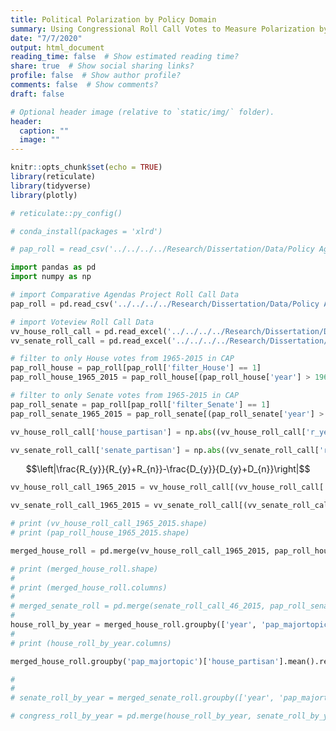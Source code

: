 ```yaml
---
title: Political Polarization by Policy Domain
summary: Using Congressional Roll Call Votes to Measure Polarization by Policy Domain
date: "7/7/2020"
output: html_document
reading_time: false  # Show estimated reading time?
share: true  # Show social sharing links?
profile: false  # Show author profile?
comments: false  # Show comments?
draft: false

# Optional header image (relative to `static/img/` folder).
header:
  caption: ""
  image: ""
---
```


```r
knitr::opts_chunk$set(echo = TRUE)
library(reticulate)
library(tidyverse)
library(plotly)
```

```r
# reticulate::py_config()

# conda_install(packages = 'xlrd')
```
```r
# pap_roll = read_csv('../../../../Research/Dissertation/Data/Policy Agendas Project/US-Legislative-roll_call_votes_19.1.csv')
```


```python
import pandas as pd
import numpy as np

# import Comparative Agendas Project Roll Call Data
pap_roll = pd.read_csv('../../../../Research/Dissertation/Data/Policy Agendas Project/US-Legislative-roll_call_votes_18.2.csv', low_memory=False)

# import Voteview Roll Call Data
vv_house_roll_call = pd.read_excel('../../../../Research/Dissertation/Data/hdemrep35_113.xlsx')
vv_senate_roll_call = pd.read_excel('../../../../Research/Dissertation/Data/sdemrep35_113.xlsx')

# filter to only House votes from 1965-2015 in CAP
pap_roll_house = pap_roll[pap_roll['filter_House'] == 1]
pap_roll_house_1965_2015 = pap_roll_house[(pap_roll_house['year'] > 1964) & (pap_roll_house['year'] < 2016)]

# filter to only Senate votes from 1965-2015 in CAP
pap_roll_senate = pap_roll[pap_roll['filter_Senate'] == 1]
pap_roll_senate_1965_2015 = pap_roll_senate[(pap_roll_senate['year'] > 1964) & (pap_roll_senate['year'] < 2016)]
```

```python

vv_house_roll_call['house_partisan'] = np.abs((vv_house_roll_call['r_yeas'] / (vv_house_roll_call['r_yeas'] + vv_house_roll_call['r_nays'])) - (vv_house_roll_call['d_yeas'] / (vv_house_roll_call['d_yeas'] + vv_house_roll_call['d_nays'])))

vv_senate_roll_call['senate_partisan'] = np.abs((vv_senate_roll_call['r_yeas'] / (vv_senate_roll_call['r_yeas'] + vv_senate_roll_call['r_nays'])) - (vv_senate_roll_call['d_yeas'] / (vv_senate_roll_call['d_yeas'] + vv_senate_roll_call['d_nays'])))

```

$$\left|\frac{R_{y}}{R_{y}+R_{n}}-\frac{D_{y}}{D_{y}+D_{n}}\right|$$

```python

vv_house_roll_call_1965_2015 = vv_house_roll_call[(vv_house_roll_call['year'] > 1964) & (vv_house_roll_call['year'] < 2016)]

vv_senate_roll_call_1965_2015 = vv_senate_roll_call[(vv_senate_roll_call['year'] > 1964) & (vv_senate_roll_call['year'] < 2016)]

# print (vv_house_roll_call_1965_2015.shape)
# print (pap_roll_house_1965_2015.shape)

merged_house_roll = pd.merge(vv_house_roll_call_1965_2015, pap_roll_house_1965_2015, on=['year', 'cong', 'rc_count'])

# print (merged_house_roll.shape)
# 
# print (merged_house_roll.columns)
# 
# merged_senate_roll = pd.merge(senate_roll_call_46_2015, pap_roll_senate_46_2015, on=['year', 'cong', 'rc_count'])
# 
house_roll_by_year = merged_house_roll.groupby(['year', 'pap_majortopic']).agg({'house_partisan' : 'mean', 'rc_count' : 'size'}).reset_index().rename(columns={'year': 'Year', 'pap_majortopic' : 'MajorTopic', 'rc_count' : 'house_bills'})
# 
# print (house_roll_by_year.columns)

merged_house_roll.groupby('pap_majortopic')['house_partisan'].mean().reset_index().sort_values(by='house_partisan', ascending=False).head()

# 
# 
# senate_roll_by_year = merged_senate_roll.groupby(['year', 'pap_majortopic']).agg({'senate_partisan' : 'mean', 'rc_count' : 'size'}).reset_index().rename(columns={'year': 'Year', 'pap_majortopic' : 'MajorTopic', 'rc_count' : 'senate_bills'})

# congress_roll_by_year = pd.merge(house_roll_by_year, senate_roll_by_year, on=['Year', 'MajorTopic'], how='outer')
```

